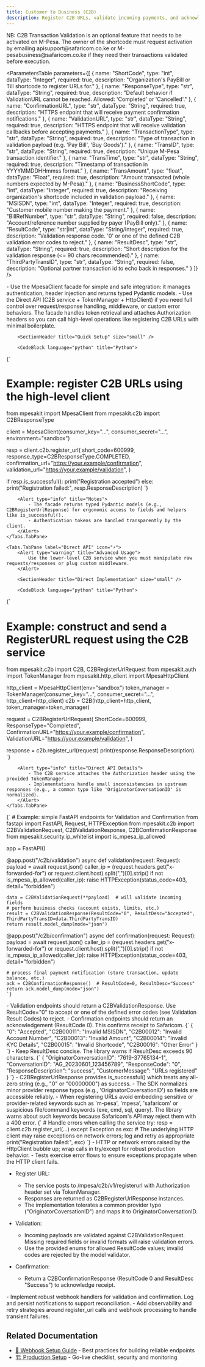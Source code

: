 ```yaml
---
title: Customer to Business (C2B)
description: Register C2B URLs, validate incoming payments, and acknowledge confirmations for M-Pesa Customer-to-Business flows.
---
```



<SectionHeader
    subtitle="Manage Customer-to-Business (C2B) flows: register Validation and Confirmation endpoints with Safaricom, validate incoming payments, and send confirmations/acknowledgements."
    gradient={true}
    size="large"
/>

<Alert type="warning" title="C2B Validation Activation">
    NB: C2B Transaction Validation is an optional feature that needs to be activated on M-Pesa. The owner of the shortcode must request activation by emailing apisupport@safaricom.co.ke or M-pesabusiness@safaricom.co.ke if they need their transactions validated before execution.
</Alert>

<SectionHeader title="Parameters Definition" size="small" />

<ParametersTable
parameters={[
    {
        name: "ShortCode",
        type: "int",
        dataType: "Integer",
        required: true,
        description: "Organization's PayBill or Till shortcode to register URLs for."
    },
    {
        name: "ResponseType",
        type: "str",
        dataType: "String",
        required: true,
        description: "Default behavior if ValidationURL cannot be reached. Allowed: 'Completed' or 'Cancelled'."
    },
    {
        name: "ConfirmationURL",
        type: "str",
        dataType: "String",
        required: true,
        description: "HTTPS endpoint that will receive payment confirmation notifications."
    },
    {
        name: "ValidationURL",
        type: "str",
        dataType: "String",
        required: true,
        description: "HTTPS endpoint that will receive validation callbacks before accepting payments."
    },
    {
        name: "TransactionType",
        type: "str",
        dataType: "String",
        required: true,
        description: "Type of transaction in validation payload (e.g. 'Pay Bill', 'Buy Goods')."
    },
    {
        name: "TransID",
        type: "str",
        dataType: "String",
        required: true,
        description: "Unique M-Pesa transaction identifier."
    },
    {
        name: "TransTime",
        type: "str",
        dataType: "String",
        required: true,
        description: "Timestamp of transaction in YYYYMMDDHHmmss format."
    },
    {
        name: "TransAmount",
        type: "float",
        dataType: "Float",
        required: true,
        description: "Amount transacted (whole numbers expected by M-Pesa)."
    },
    {
        name: "BusinessShortCode",
        type: "int",
        dataType: "Integer",
        required: true,
        description: "Receiving organization's shortcode included in validation payload."
    },
    {
        name: "MSISDN",
        type: "int",
        dataType: "Integer",
        required: true,
        description: "Customer mobile number making the payment."
    },
    {
        name: "BillRefNumber",
        type: "str",
        dataType: "String",
        required: false,
        description: "Account/reference number supplied by payer (PayBill only)."
    },
    {
        name: "ResultCode",
        type: "str|int",
        dataType: "String/Integer",
        required: true,
        description: "Validation response code. '0' or one of the defined C2B validation error codes to reject."
    },
    {
        name: "ResultDesc",
        type: "str",
        dataType: "String",
        required: true,
        description: "Short description for the validation response (<= 90 chars recommended)."
    },
    {
        name: "ThirdPartyTransID",
        type: "str",
        dataType: "String",
        required: false,
        description: "Optional partner transaction id to echo back in responses."
    }
]}
/>

<SectionHeader
    title="Overview"
    subtitle="C2B (Customer-to-Business) covers URL registration with Safaricom (so their platform can call your services), validating incoming payments and acknowledging confirmations."
    size="small"
/>

<Alert type="info" title="Implementation Options">
    - Use the MpesaClient facade for simple and safe integration: it manages authentication, header injection and returns typed Pydantic models.  
    - Use the Direct API (C2B service + TokenManager + HttpClient) if you need full control over request/response handling, middleware, or custom error behaviors.
</Alert>

<Tabs defaultValue={0}>
    <Tabs.TabPane label="MpesaClient (Recommended)" icon="🚀">
        <Alert type="info" title="Why use MpesaClient">
            The facade handles token retrieval and attaches Authorization headers so you can call high-level operations like registering C2B URLs with minimal boilerplate.
        </Alert>

        <SectionHeader title="Quick Setup" size="small" />

        <CodeBlock language="python" title="Python">
{`
# Example: register C2B URLs using the high-level client
from mpesakit import MpesaClient
from mpesakit.c2b import C2BResponseType

client = MpesaClient(consumer_key="...", consumer_secret="...", environment="sandbox")

resp = client.c2b.register_url(
        short_code=600999,
        response_type=C2BResponseType.COMPLETED,
        confirmation_url="https://your.example/confirmation",
        validation_url="https://your.example/validation",
)

if resp.is_successful():
        print("Registration accepted")
else:
        print("Registration failed:", resp.ResponseDescription)
`}
        </CodeBlock>

        <Alert type="info" title="Notes">
            - The facade returns typed Pydantic models (e.g., C2BRegisterUrlResponse) for ergonomic access to fields and helpers like is_successful().  
            - Authentication tokens are handled transparently by the client.
        </Alert>
    </Tabs.TabPane>

    <Tabs.TabPane label="Direct API" icon="⚡">
        <Alert type="warning" title="Advanced Usage">
            Use the lower-level C2B service when you must manipulate raw requests/responses or plug custom middleware.
        </Alert>

        <SectionHeader title="Direct Implementation" size="small" />

        <CodeBlock language="python" title="Python">
{`
# Example: construct and send a RegisterURL request using the C2B service
from mpesakit.c2b import C2B, C2BRegisterUrlRequest
from mpesakit.auth import TokenManager
from mpesakit.http_client import MpesaHttpClient

http_client = MpesaHttpClient(env="sandbox")
token_manager = TokenManager(consumer_key="...", consumer_secret="...", http_client=http_client)
c2b = C2B(http_client=http_client, token_manager=token_manager)

request = C2BRegisterUrlRequest(
        ShortCode=600999,
        ResponseType="Completed",
        ConfirmationURL="https://your.example/confirmation",
        ValidationURL="https://your.example/validation",
)

response = c2b.register_url(request)
print(response.ResponseDescription)
`}
        </CodeBlock>

        <Alert type="info" title="Direct API Details">
            - The C2B service attaches the Authorization header using the provided TokenManager.  
            - Implementations handle small inconsistencies in upstream responses (e.g., a common typo like 'OriginatorCoversationID' is normalized).
        </Alert>
    </Tabs.TabPane>
</Tabs>

<SectionHeader title="Webhook Handling (Validation & Confirmation)" size="small" />

<CodeBlock language="python" title="Python">
{`
# Example: simple FastAPI endpoints for Validation and Confirmation
from fastapi import FastAPI, Request, HTTPException
from mpesakit.c2b import C2BValidationRequest, C2BValidationResponse, C2BConfirmationResponse
from mpesakit.security.ip_whitelist import is_mpesa_ip_allowed

app = FastAPI()

@app.post("/c2b/validation")
async def validation(request: Request):
    payload = await request.json()
    caller_ip = (request.headers.get("x-forwarded-for") or request.client.host).split(",")[0].strip()
    if not is_mpesa_ip_allowed(caller_ip):
        raise HTTPException(status_code=403, detail="forbidden")

    data = C2BValidationRequest(**payload)  # will validate incoming fields
    # perform business checks (account exists, limits, etc.)
    result = C2BValidationResponse(ResultCode="0", ResultDesc="Accepted", ThirdPartyTransID=data.ThirdPartyTransID)
    return result.model_dump(mode="json")


@app.post("/c2b/confirmation")
async def confirmation(request: Request):
    payload = await request.json()
    caller_ip = (request.headers.get("x-forwarded-for") or request.client.host).split(",")[0].strip()
    if not is_mpesa_ip_allowed(caller_ip):
        raise HTTPException(status_code=403, detail="forbidden")

    # process final payment notification (store transaction, update balance, etc.)
    ack = C2BConfirmationResponse()  # ResultCode=0, ResultDesc="Success"
    return ack.model_dump(mode="json")
    `}
</CodeBlock>

<Alert type="info" title="Important behavior">
    - Validation endpoints should return a C2BValidationResponse. Use ResultCode="0" to accept or one of the defined error codes (see Validation Result Codes) to reject.  
    - Confirmation endpoints should return an acknowledgement (ResultCode 0). This confirms receipt to Safaricom.
</Alert>

<SectionHeader title="Validation Result Codes" size="small" />

<CodeBlock language="json" title="Common Result Codes">
{`
{
    "0": "Accepted",
    "C2B00011": "Invalid MSISDN",
    "C2B00012": "Invalid Account Number",
    "C2B00013": "Invalid Amount",
    "C2B00014": "Invalid KYC Details",
    "C2B00015": "Invalid Shortcode",
    "C2B00016": "Other Error"
}
`}
</CodeBlock>

<Alert type="warning" title="ResultDesc length">
    - Keep ResultDesc concise. The library warns if ResultDesc exceeds 90 characters.
</Alert>

<SectionHeader title="Responses & Helpers" size="small" />

<CodeBlock language="json" title="Example Register URL Success Response">
{`
{
    "OriginatorConversationID": "7619-37765134-1",
    "ConversationID": "AG_20230601_123456789",
    "ResponseCode": "0",
    "ResponseDescription": "success",
    "CustomerMessage": "URLs registered"
}
`}
</CodeBlock>

<Alert type="info" title="Response Handling">
    - C2BRegisterUrlResponse provides is_successful() which treats any all-zero string (e.g., "0" or "00000000") as success.  
    - The SDK normalizes minor provider response typos (e.g., 'OriginatorCoversationID') so fields are accessible reliably.
</Alert>

<SectionHeader title="Validation & Safety Checks" size="small" />

<Alert type="warning" title="Forbidden URL patterns">
    - When registering URLs avoid embedding sensitive or provider-related keywords such as 'm-pesa', 'mpesa', 'safaricom' or suspicious file/command keywords (exe, cmd, sql, query). The library warns about such keywords because Safaricom's API may reject them with a 400 error.
</Alert>

<SectionHeader title="Error Handling" size="small" />

<CodeBlock language="python" title="Python">
{`
# Handle errors when calling the service
try:
        resp = client.c2b.register_url(...)
except Exception as exc:
        # The underlying HTTP client may raise exceptions on network errors; log and retry as appropriate
        print("Registration failed:", exc)
`}
</CodeBlock>

<Alert type="info" title="Notes">
    - HTTP or network errors raised by the HttpClient bubble up; wrap calls in try/except for robust production behavior.  
    - Tests exercise error flows to ensure exceptions propagate when the HTTP client fails.
</Alert>

<SectionHeader title="Testing & Expected Behaviors" size="small" />

- Register URL:
    - The service posts to /mpesa/c2b/v1/registerurl with Authorization header set via TokenManager.
    - Responses are returned as C2BRegisterUrlResponse instances.
    - The implementation tolerates a common provider typo ("OriginatorCoversationID") and maps it to OriginatorConversationID.

- Validation:
    - Incoming payloads are validated against C2BValidationRequest. Missing required fields or invalid formats will raise validation errors.
    - Use the provided enums for allowed ResultCode values; invalid codes are rejected by the model validator.

- Confirmation:
    - Return a C2BConfirmationResponse (ResultCode 0 and ResultDesc "Success") to acknowledge receipt.

<SectionHeader title="Next Steps" size="small" />

<Alert type="info" title="What's Next?">
    - Implement robust webhook handlers for validation and confirmation. Log and persist notifications to support reconciliation.  
    - Add observability and retry strategies around register_url calls and webhook processing to handle transient failures.
</Alert>

## Related Documentation

- [📡 Webhook Setup Guide](/webhooks-best-practices) - Best practices for building reliable endpoints
- [🏗️ Production Setup](/production) - Go-live checklist, security and monitoring